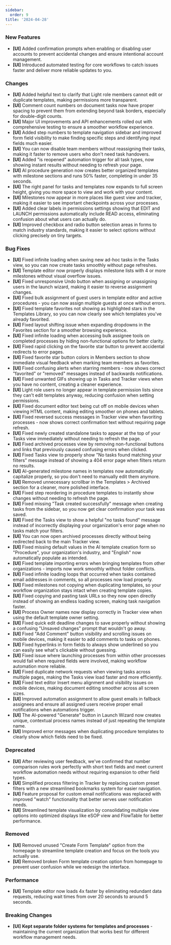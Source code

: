 ```yaml
---
sidebar:
  order: 9
title: '2024-04-28'
---
```


### New Features

- **[UI]** Added confirmation prompts when enabling or disabling user accounts to prevent accidental changes and ensure intentional account management.
- **[UI]** Introduced automated testing for core workflows to catch issues faster and deliver more reliable updates to you.

### Changes

- **[UI]** Added helpful text to clarify that Light role members cannot edit or duplicate templates, making permissions more transparent.
- **[UI]** Comment count numbers on document tasks now have proper spacing to prevent them from extending beyond task borders, especially for double-digit counts.
- **[UI]** Major UI improvements and API enhancements rolled out with comprehensive testing to ensure a smoother workflow experience.
- **[UI]** Added step numbers to template navigation sidebar and improved form field visibility to make finding specific steps and identifying input fields much easier.
- **[UI]** You can now disable team members without reassigning their tasks, making it faster to remove users who don't need task handovers.
- **[UI]** Added "is reopened" automation trigger for all task types, now showing instant results without needing to refresh your page.
- **[UI]** AI procedure generation now creates better organized templates with milestone sections and runs 50% faster, completing in under 35 seconds.
- **[UI]** The right panel for tasks and templates now expands to full screen height, giving you more space to view and work with your content.
- **[UI]** Milestones now appear in more places like guest view and tracker, making it easier to see important checkpoints across your processes.
- **[UI]** Added clear labels in permissions settings showing that EDIT and LAUNCH permissions automatically include READ access, eliminating confusion about what users can actually do.
- **[UI]** Improved checkbox and radio button selection areas in forms to match industry standards, making it easier to select options without clicking precisely on tiny targets.

### Bug Fixes

- **[UI]** Fixed infinite loading when saving new ad-hoc tasks in the Tasks view, so you can now create tasks smoothly without page refreshes.
- **[UI]** Template editor now properly displays milestone lists with 4 or more milestones without visual overflow issues.
- **[UI]** Fixed unresponsive Undo button when assigning or unassigning users in the launch wizard, making it easier to reverse assignment changes.
- **[UI]** Fixed bulk assignment of guest users in template editor and active procedures - you can now assign multiple guests at once without errors.
- **[UI]** Fixed template favorites not showing as highlighted stars in the Templates Library, so you can now clearly see which templates you've already favorited.
- **[UI]** Fixed layout shifting issue when expanding dropdowns in the Favorites section for a smoother browsing experience.
- **[UI]** Fixed infinite loading when accessing bulk assignee tools on completed processes by hiding non-functional options for better clarity.
- **[UI]** Fixed rapid clicking on the favorite star button to prevent accidental redirects to error pages.
- **[UI]** Fixed favorite star button colors in Members section to show immediate visual feedback when marking team members as favorites.
- **[UI]** Fixed confusing alerts when starring members - now shows correct "favorited" or "removed" messages instead of backwards notifications.
- **[UI]** Fixed unwanted GIFs showing up in Tasks and Tracker views when you have no content, creating a cleaner experience.
- **[UI]** Light role users no longer appear in template permission lists since they can't edit templates anyway, reducing confusion when setting permissions.
- **[UI]** Fixed document editor text being cut off on mobile devices when viewing HTML content, making editing smoother on phones and tablets.
- **[UI]** Fixed reversed success messages in Tracker view when favoriting processes - now shows correct confirmation text without requiring page refresh.
- **[UI]** Fixed newly created standalone tasks to appear at the top of your Tasks view immediately without needing to refresh the page.
- **[UI]** Fixed archived processes view by removing non-functional buttons and links that previously caused confusing errors when clicked.
- **[UI]** Fixed Tasks view to properly show "No tasks found matching your filters" message instead of showing a 404 error page when filters return no results.
- **[UI]** AI-generated milestone names in templates now automatically capitalize properly, so you don't need to manually edit them anymore.
- **[UI]** Removed unnecessary scrollbar in the Templates > Archived section for a cleaner, more polished interface.
- **[UI]** Fixed step reordering in procedure templates to instantly show changes without needing to refresh the page.
- **[UI]** Fixed missing "Task created successfully" message when creating tasks from the sidebar, so you now get clear confirmation your task was saved.
- **[UI]** Fixed the Tasks view to show a helpful "no tasks found" message instead of incorrectly displaying your organization's error page when no tasks match your filters.
- **[UI]** You can now open archived processes directly without being redirected back to the main Tracker view.
- **[UI]** Fixed missing default values in the AI template creation form so "Procedure", your organization's industry, and "English" now automatically populate as intended.
- **[UI]** Fixed template importing errors when bringing templates from other organizations - imports now work smoothly without folder conflicts.
- **[UI]** Fixed infinite loading loops that occurred when tasks contained email addresses in comments, so all processes now load properly.
- **[UI]** Fixed milestones not copying when duplicating templates, so your workflow organization stays intact when creating template copies.
- **[UI]** Fixed copying and pasting task URLs so they now open directly instead of showing an endless loading screen, making task navigation faster.
- **[UI]** Process Owner names now display correctly in Tracker view when using the default template owner setting.
- **[UI]** Fixed quick edit deadline changes to save properly without showing a confusing "Unsaved changes" prompt that wouldn't go away.
- **[UI]** Fixed "Add Comment" button visibility and scrolling issues on mobile devices, making it easier to add comments to tasks on phones.
- **[UI]** Fixed hyperlinks in form fields to always show underlined so you can easily see what's clickable without guessing.
- **[UI]** Fixed issue where launching processes from within other processes would fail when required fields were involved, making workflow automation more reliable.
- **[UI]** Fixed duplicate network requests when viewing tasks across multiple pages, making the Tasks view load faster and more efficiently.
- **[UI]** Fixed text editor Insert menu alignment and visibility issues on mobile devices, making document editing smoother across all screen sizes.
- **[UI]** Improved automation assignment to allow guest emails in fallback assignees and ensure all assigned users receive proper email notifications when automations trigger.
- **[UI]** The AI-powered "Generate" button in Launch Wizard now creates unique, contextual process names instead of just repeating the template name.
- **[UI]** Improved error messages when duplicating procedure templates to clearly show which fields need to be fixed.

### Deprecated

- **[UI]** After reviewing user feedback, we've confirmed that number comparison rules work perfectly with short text fields and meet current workflow automation needs without requiring expansion to other field types.
- **[UI]** Simplified process filtering in Tracker by replacing custom preset filters with a new streamlined bookmarks system for easier navigation.
- **[UI]** Feature proposal for custom email notifications was replaced with improved "watch" functionality that better serves user notification needs.
- **[UI]** Streamlined template visualization by consolidating multiple view options into optimized displays like eSOP view and FlowTable for better performance.

### Removed

- **[UI]** Removed unused "Create Form Template" option from the homepage to streamline template creation and focus on the tools you actually use.
- **[UI]** Removed broken Form template creation option from homepage to prevent user confusion while we redesign the interface.

### Performance

- **[UI]** Template editor now loads 4x faster by eliminating redundant data requests, reducing wait times from over 20 seconds to around 5 seconds.

### Breaking Changes

- **[UI]** **Kept separate folder systems for templates and processes** - maintaining the current organization that works best for different workflow management needs.